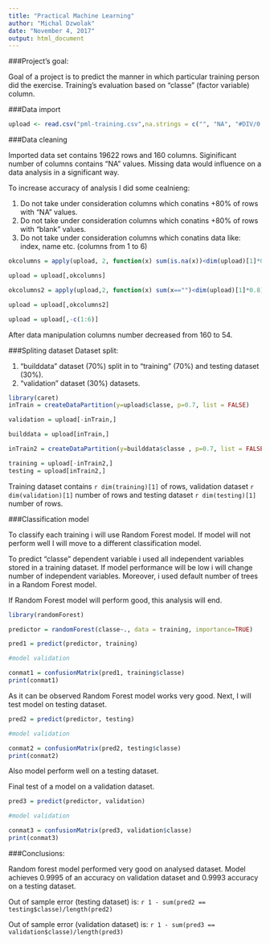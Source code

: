 ---
title: "Practical Machine Learning"
author: "Michal Dzwolak"
date: "November 4, 2017"
output: html_document
---
###Project's goal:

Goal of a project is to predict the manner in which particular training person did the exercise. Training's evaluation based on "classe" (factor variable) column.  

###Data import
```{r dataprep}
upload <- read.csv("pml-training.csv",na.strings = c("", "NA", "#DIV/0!"))
```

###Data cleaning

Imported data set contains 19622 rows and 160 columns. Siginificant number of columns contains "NA" values. Missing data would influence on a data analysis in a significant way. 

To increase accuracy of analysis I did some cealnieng:

1. Do not take under consideration columns which conatins +80% of rows with "NA" values.
2. Do not take under consideration columns which conatins +80% of rows with "blank" values.
3. Do not take under consideration columns which conatins data like: index, name etc. (columns from 1 to 6)

```{r cleaning, echo=TRUE}
okcolumns = apply(upload, 2, function(x) sum(is.na(x))<dim(upload)[1]*0.8)

upload = upload[,okcolumns]

okcolumns2 = apply(upload,2, function(x) sum(x=="")<dim(upload)[1]*0.8)

upload = upload[,okcolumns2]

upload = upload[,-c(1:6)]
```

After data manipulation columns number decreased from 160 to 54.

###Spliting dataset 
Dataset split: 

1. "builddata" dataset (70%) split in to "training" (70%) and testing dataset (30%).
2. "validation" dataset (30%) datasets. 

```{r spli, echo=TRUE, message=FALSE, warning=FALSE}
library(caret)
inTrain = createDataPartition(y=upload$classe, p=0.7, list = FALSE)

validation = upload[-inTrain,]

builddata = upload[inTrain,]

inTrain2 = createDataPartition(y=builddata$classe , p=0.7, list = FALSE)

training = upload[-inTrain2,]
testing = upload[inTrain2,]

```

Training dataset contains `r dim(training)[1]` of rows, validation dataset `r dim(validation)[1]` number of rows and testing dataset `r dim(testing)[1]` number of rows.

###Classification model

To classify each training i will use Random Forest model. If model will not perform well I will move to a different classification model. 

To predict "classe" dependent variable i used all independent variables stored in a training dataset. If model performance will be low i will change number of independent variables. Moreover, i used default number of trees in a Random Forest model.

If Random Forest model will perform good, this analysis will end.

```{r random, echo=TRUE, message=FALSE, warning=FALSE, cache=TRUE}
library(randomForest)

predictor = randomForest(classe~., data = training, importance=TRUE) 

pred1 = predict(predictor, training)

#model validation

conmat1 = confusionMatrix(pred1, training$classe)
print(conmat1)
```

As it can be observed Random Forest model works very good. Next, I will test model on testing dataset. 
```{r random1, echo=TRUE, message=FALSE, warning=FALSE, cache=TRUE}
pred2 = predict(predictor, testing)

#model validation

conmat2 = confusionMatrix(pred2, testing$classe)
print(conmat2)
```
Also model perform well on a testing dataset. 

Final test of a model on a validation dataset.
```{r random3, echo=TRUE, message=FALSE, warning=FALSE, cache=TRUE}
pred3 = predict(predictor, validation)

#model validation

conmat3 = confusionMatrix(pred3, validation$classe)
print(conmat3)

```

###Conclusions:

Random forest model performed very good on analysed dataset. Model achieves 0.9995 of an accuracy on validation dataset and 0.9993 accuracy on a testing dataset. 

Out of sample error (testing dataset) is: `r 1 - sum(pred2 == testing$classe)/length(pred2)`

Out of sample error (validation dataset) is: `r 1 - sum(pred3 == validation$classe)/length(pred3)` 
